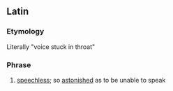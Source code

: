 ==Latin==
===Etymology===
Literally "voice stuck in throat"

===Phrase===
{{infl|la|phrase|head=[[vox#Latin|vōx]] [[fauces|faucibus]] [[haereo|haesit]]}}

# {{idiomatic|lang=la}} [[speechless]]; so [[astonish]]ed as to be unable to speak